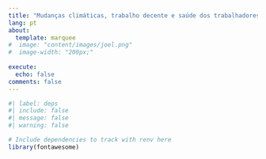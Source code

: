 ```yaml
---
title: "Mudanças climáticas, trabalho decente e saúde dos trabalhadores no Brasil: considerações teóricas"
lang: pt
about:
  template: marquee
#  image: "content/images/joel.png"
#  image-width: "200px;"
 
execute:
  echo: false
comments: false
---
```


```r
#| label: deps
#| include: false
#| message: false
#| warning: false

# Include dependencies to track with renv here
library(fontawesome)
```

:::{.column-body-outset}


:::
